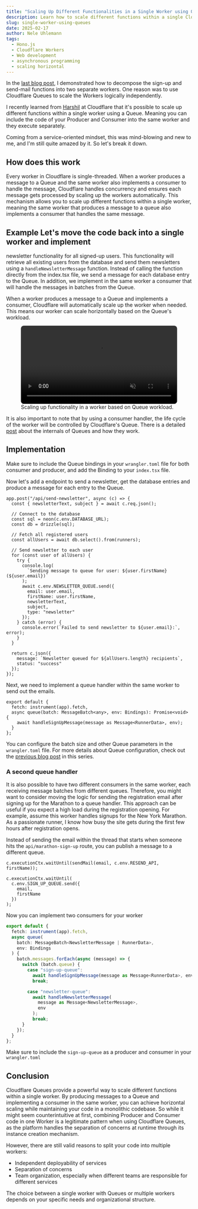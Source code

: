 ```yaml
---
title: "Scaling Up Different Functionalities in a Single Worker using Queues"
description: Learn how to scale different functions within a single Cloudflare Worker using Queues.
slug: single-worker-using-queues
date: 2025-02-17
author: Nele Uhlemann
tags:
  - Hono.js
  - Cloudflare Workers
  - Web development
  - asynchronous programming
  - scaling horizontal
---
```




In the [last blog post](https://fiberplane.com/blog/asynchronous-tasks-in-cloudflare-part2/), I demonstrated how to decompose the sign-up and send-mail functions into two separate workers.
One reason was to use Cloudflare Queues to scale the Workers logically independently.

I recently learned from [Harshil](https://x.com/harshil1712) at Cloudflare that it's possible to scale up different functions within a single worker using a Queue.
Meaning you can include the code of your Producer and Consumer into the same worker and they execute separately.

Coming from a service-oriented mindset, this was mind-blowing and new to me, and I'm still quite amazed by it. So let's break it down.

## How does this work

Every worker in Cloudflare is single-threaded.
When a worker produces a message to a Queue and the same worker also implements a consumer to handle the message, Cloudflare handles concurrency and ensures each message gets processed by scaling up the workers automatically.
This mechanism allows you to scale up different functions within a single worker, meaning the same worker that produces a message to a queue also implements a consumer that handles the same message.

<LinkCard
  title="Follow along on GitHub"
  description="Here is a repo with the code examples for this post"
  href="https://github.com/Nlea/cloudflare-handling-asynchronous-tasks-/tree/main/single-worker-queue"
  icon="external"
  target="_blank"
  rel="noopener noreferrer"
/>
## Example Let's move the code back into a single worker and implement
newsletter functionality for all signed-up users. This functionality will
retrieve all existing users from the database and send them newsletters using a
`handleNewsletterMessage` function. Instead of calling the function directly
from the index.tsx file, we send a message for each database entry to the Queue.
In addition, we implement in the same worker a consumer that will handle the
messages in batches from the Queue.

When a worker produces a message to a Queue and implements a consumer, Cloudflare will automatically scale up the worker when needed. This means our worker can scale horizontally based on the Queue's workload.

<figure>
  <video
    autoplay
    disablePictureInPicture
    loop
    muted
    playsinline
    preload
    width="100%"
    style="border-radius: 0.5rem;"
  >
    <source src={videoSingleWorkerQueueArchitecture} type="video/mp4" />
    <p>
      Your browser does not support the video tag. You can download the video
      <a href={videoSingleWorkerQueueArchitecture} download>here</a>.

      Alternatively, let us know by
      <a href="https://github.com/fiberplane/fpx/issues/new">opening an issue
      </a> on GitHub!
    </p>

  </video>

  <figcaption>
     Scaling up functionality in a worker based on Queue workload.
  </figcaption>
</figure>

It is also important to note that by using a consumer handler, the life cycle of the worker will be controlled by Cloudflare's Queue. There is a detailed [post](https://blog.cloudflare.com/how-we-built-cloudflare-queues/) about the internals of Queues and how they work.

## Implementation

Make sure to include the Queue bindings in your `wrangler.toml` file for both consumer and producer, and add the Binding to your `index.tsx` file.

Now let's add a endpoint to send a newsletter, get the database entries and produce a message for each entry to the Queue.

```tsx title="index.tsx"
app.post("/api/send-newsletter", async (c) => {
  const { newsletterText, subject } = await c.req.json();

  // Connect to the database
  const sql = neon(c.env.DATABASE_URL);
  const db = drizzle(sql);

  // Fetch all registered users
  const allUsers = await db.select().from(runners);

  // Send newsletter to each user
  for (const user of allUsers) {
    try {
      console.log(
        `Sending message to queue for user: ${user.firstName} (${user.email})`
      );
      await c.env.NEWSLETTER_QUEUE.send({
        email: user.email,
        firstName: user.firstName,
        newsletterText,
        subject,
        type: "newsletter"
      });
    } catch (error) {
      console.error(`Failed to send newsletter to ${user.email}:`, error);
    }
  }

  return c.json({
    message: `Newsletter queued for ${allUsers.length} recipients`,
    status: "success"
  });
});
```

Next, we need to implement a queue handler within the same worker to send out the emails.

```tsx title="index.tsx"
export default {
  fetch: instrument(app).fetch,
  async queue(batch: MessageBatch<any>, env: Bindings): Promise<void> {
    await handleSignUpMessage(message as Message<RunnerData>, env);
  }
};
```

You can configure the batch size and other Queue parameters in the `wrangler.toml` file. For more details about Queue configuration, check out the [previous blog post](/blog/2025-01-17-asynchronous-tasks-in-cloudflare-part2) in this series.

### A second queue handler

It is also possible to have two different consumers in the same worker, each receiving message batches from different queues. Therefore, you might want to consider moving the logic for sending the registration email after signing up for the Marathon to a queue handler.
This approach can be useful if you expect a high load during the registration opening. For example, assume this worker handles signups for the New York Marathon. As a passionate runner, I know how busy the site gets during the first few hours after registration opens.

Instead of sending the email within the thread that starts when someone hits the `api/marathon-sign-up` route, you can publish a message to a different queue.

```tsx title="index.tsx" del={1} ins={3-6}
c.executionCtx.waitUntil(sendMail(email, c.env.RESEND_API, firstName));

c.executionCtx.waitUntil(
  c.env.SIGN_UP_QUEUE.send({
    email,
    firstName
  })
);
```

Now you can implement two consumers for your worker

```typescript
export default {
  fetch: instrument(app).fetch,
  async queue(
    batch: MessageBatch<NewsletterMessage | RunnerData>,
    env: Bindings
  ) {
    batch.messages.forEach(async (message) => {
      switch (batch.queue) {
        case "sign-up-queue":
          await handleSignUpMessage(message as Message<RunnerData>, env);
          break;

        case "newsletter-queue":
          await handleNewsletterMessage(
            message as Message<NewsletterMessage>,
            env
          );
          break;
      }
    });
  }
};
```

Make sure to include the `sign-up-queue` as a producer and consumer in your `wrangler.toml`

## Conclusion

Cloudflare Queues provide a powerful way to scale different functions within a single worker. By producing messages to a Queue and implementing a consumer in the same worker, you can achieve horizontal scaling while maintaining your code in a monolithic codebase.
So while it might seem counterintuitive at first, combining Producer and Consumer code in one Worker is a legitimate pattern when using Cloudflare Queues, as the platform handles the separation of concerns at runtime through its instance creation mechanism.

However, there are still valid reasons to split your code into multiple workers:

- Independent deployability of services
- Separation of concerns
- Team organization, especially when different teams are responsible for different services

The choice between a single worker with Queues or multiple workers depends on your specific needs and organizational structure.
